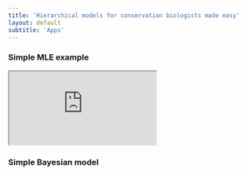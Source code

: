 ```yaml
---
title: 'Hierarchical models for conservation biologists made easy'
layout: default
subtitle: 'Apps'
---
```


### Simple MLE example

<div class="embed-responsive iframe">
<iframe id="frame" name="app" src="https://psolymos.shinyapps.io/app01"></iframe>
</div>

### Simple Bayesian model

